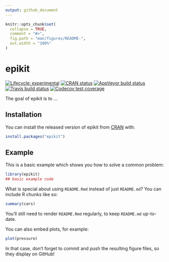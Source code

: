 ```yaml
---
output: github_document
---
```


<!-- README.md is generated from README.Rmd. Please edit that file -->

```r
knitr::opts_chunk$set(
  collapse = TRUE,
  comment = "#>",
  fig.path = "man/figures/README-",
  out.width = "100%"
)
```

# epikit

<!-- badges: start -->
[![Lifecycle: experimental](https://img.shields.io/badge/lifecycle-experimental-orange.svg)](https://www.tidyverse.org/lifecycle/#experimental)
[![CRAN status](https://www.r-pkg.org/badges/version/epikit)](https://CRAN.R-project.org/package=epikit)
[![AppVeyor build status](https://ci.appveyor.com/api/projects/status/github/zkamvar/epikit?branch=master&svg=true)](https://ci.appveyor.com/project/zkamvar/epikit)
[![Travis build status](https://travis-ci.org/R4EPI/epikit.svg?branch=master)](https://travis-ci.org/R4EPI/epikit)
[![Codecov test coverage](https://codecov.io/gh/R4EPI/epikit/branch/master/graph/badge.svg)](https://codecov.io/gh/R4EPI/epikit?branch=master)
<!-- badges: end -->

The goal of epikit is to ...

## Installation

You can install the released version of epikit from [CRAN](https://CRAN.R-project.org) with:

``` r
install.packages("epikit")
```

## Example

This is a basic example which shows you how to solve a common problem:

```r
library(epikit)
## basic example code
```

What is special about using `README.Rmd` instead of just `README.md`? You can include R chunks like so:

```r
summary(cars)
```

You'll still need to render `README.Rmd` regularly, to keep `README.md` up-to-date.

You can also embed plots, for example:

```r
plot(pressure)
```

In that case, don't forget to commit and push the resulting figure files, so they display on GitHub!
